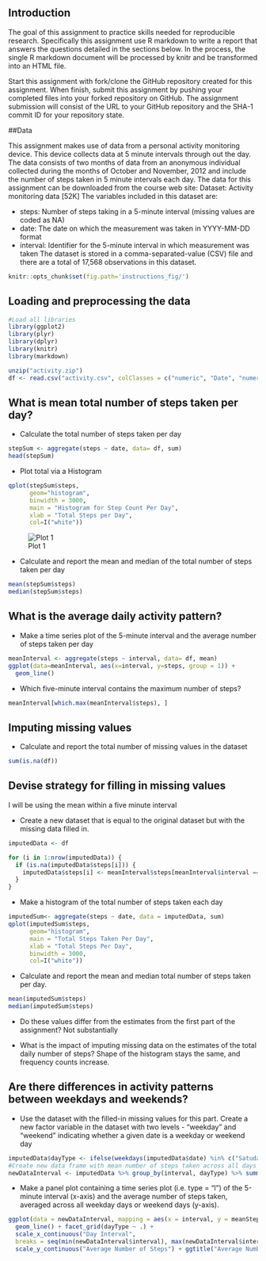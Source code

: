 ## Introduction

The goal of this assignment to practice skills needed for reproducible research. Specifically this assignment use R markdown to write a report that answers the questions detailed in the sections below. In the process, the single R markdown document will be processed by knitr and be transformed into an HTML file.

Start this assignment with fork/clone the GitHub repository created for this assignment. When finish, submit this assignment by pushing your completed files into your forked repository on GitHub. The assignment submission will consist of the URL to your GitHub repository and the SHA-1 commit ID for your repository state.

##Data

This assignment makes use of data from a personal activity monitoring device. This device collects data at 5 minute intervals through out the day. The data consists of two months of data from an anonymous individual collected during the months of October and November, 2012 and include the number of steps taken in 5 minute intervals each day. The data for this assignment can be downloaded from the course web site: Dataset: Activity monitoring data [52K] The variables included in this dataset are:

* steps: Number of steps taking in a 5-minute interval (missing values are coded as NA)
* date: The date on which the measurement was taken in YYYY-MM-DD format
* interval: Identifier for the 5-minute interval in which measurement was taken The dataset is stored in a comma-separated-value (CSV) file and there are a total of 17,568 observations in this dataset.

```r
knitr::opts_chunk$set(fig.path='instructions_fig/')
```


## Loading and preprocessing the data
```r
#Load all libraries
library(ggplot2)
library(plyr)
library(dplyr)
library(knitr)
library(markdown)
```

```r
unzip("activity.zip")
df <- read.csv("activity.csv", colClasses = c("numeric", "Date", "numeric"))
```

## What is mean total number of steps taken per day?
* Calculate the total number of steps taken per day
```r
stepSum <- aggregate(steps ~ date, data= df, sum)
head(stepSum)
```

* Plot total via a Histogram
```r
qplot(stepSum$steps, 
      geom="histogram",
      binwidth = 3000,
      main = "Histogram for Step Count Per Day",
      xlab = "Total Steps per Day", 
      col=I("white"))

```

![Plot 1](/instructions_fig/graph-1.png)
      
* Calculate and report the mean and median of the total number of steps taken per day
```r
mean(stepSum$steps)
median(stepSum$steps)
```

## What is the average daily activity pattern?
* Make a time series plot of the 5-minute interval and the average number of steps taken per day
```r
meanInterval <- aggregate(steps ~ interval, data= df, mean)
ggplot(data=meanInterval, aes(x=interval, y=steps, group = 1)) +
  geom_line() 
```


* Which five-minute interval contains the maximum number of steps?
```r
meanInterval[which.max(meanInterval$steps), ]
```

## Imputing missing values
* Calculate and report the total number of missing values in the dataset
```r
sum(is.na(df))
```

## Devise strategy for filling in missing values

I will be using the mean within a five minute interval

* Create a new dataset that is equal to the original dataset but with the missing data filled in.
```r
imputedData <- df

for (i in 1:nrow(imputedData)) {
  if (is.na(imputedData$steps[i])) {
    imputedData$steps[i] <- meanInterval$steps[meanInterval$interval == imputedData$interval[i]]
  }
}
```


* Make a histogram of the total number of steps taken each day 
```r
imputedSum<- aggregate(steps ~ date, data = imputedData, sum)
qplot(imputedSum$steps, 
      geom="histogram",
      main = "Total Steps Taken Per Day",
      xlab = "Total Steps Per Day",
      binwidth = 3000, 
      col=I("white"))
```

* Calculate and report the mean and median total number of steps taken per day.
```r
mean(imputedSum$steps)
median(imputedSum$steps)
```

* Do these values differ from the estimates from the first part of the assignment? 
Not substantially

* What is the impact of imputing missing data on the estimates of the total daily number of steps?
Shape of the histogram stays the same, and frequency counts increase. 

## Are there differences in activity patterns between weekdays and weekends?
* Use the dataset with the filled-in missing values for this part. Create a new factor variable in the dataset with two levels - "weekday" and "weekend" indicating whether a given date is a weekday or weekend day

```r
imputedData$dayType <- ifelse(weekdays(imputedData$date) %in% c("Satuday", "Sunday"), "weekend", "weekday")
#Create new data frame with mean number of steps taken across all days
newDataInterval <- imputedData %>% group_by(interval, dayType) %>% summarise(meanSteps = mean(steps))
```

* Make a panel plot containing a time series plot (i.e. type = "l") of the 5-minute interval (x-axis) and the average number of steps taken, averaged across all weekday days or weekend days (y-axis).
```r
ggplot(data = newDataInterval, mapping = aes(x = interval, y = meanSteps)) + 
  geom_line() + facet_grid(dayType ~ .) + 
  scale_x_continuous("Day Interval", 
  breaks = seq(min(newDataInterval$interval), max(newDataInterval$interval), 100)) + 
  scale_y_continuous("Average Number of Steps") + ggtitle("Average Number of Steps Taken by Interval")

```

